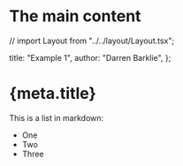 
# The main content

// import Layout from "../../layout/Layout.tsx";

  title: "Example 1",
  author: "Darren Barklie",
};

# {meta.title}

This is a list in markdown:

- One
- Two
- Three

<!--
  <>
    <Layout>
      <div>{children}</div>
    </Layout>
  </>
);
-->
